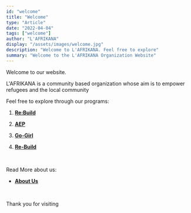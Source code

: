 ---
id: "welcome"
title: "Welcome"
type: "Article"
date: "2022-04-04"
tags: ["welcome"]
author: "L'AFRIKANA"
display: "/assets/images/welcome.jpg"
description: "Welcome to L'AFRIKANA. Feel free to explore"
summary: "Welcome to the L'AFRIKANA Organization Website"
---

Welcome to our website.

L'AFRIKANA is a community based organization whose aim is to empower refugees and the local community

Feel free to explore through our programs:

1. **[Re:Build](/programs/rebuild)**

2. **[AEP](/programs/aep)**

3. **[Go-Girl](/programs/training_in_art_tailoring)**

4. **[Re-Build](/programs/rebuild)**

<br/>

Read More about us:

- **[About Us](/about)**

<br/>

Thank you for visiting

